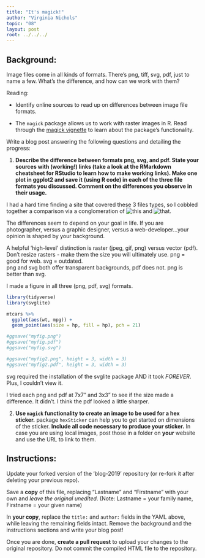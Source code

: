 ```yaml
---
title: "It's magick!"
author: "Virginia Nichols"
topic: "08"
layout: post
root: ../../../
---
```


## Background:

Image files come in all kinds of formats. There's png, tiff, svg, pdf, just to name a few. What's the difference, and how can we work with them?

Reading: 

  - Identify online sources to read up on differences between image file formats. 

  - The `magick` package allows us to work with raster images in R. Read through the  [magick vignette](https://cran.r-project.org/web/packages/magick/vignettes/intro.html) to learn about the package's functionality.

Write a blog post answering the following questions and detailing the progress: 

1. **Describe the difference between formats png, svg, and pdf. State your sources with (working!) links (take a look at the RMarkdown cheatsheet for RStudio to learn how to make working links). Make one plot in ggplot2 and save it (using R code) in each of the three file formats you discussed. Comment on the differences you observe in their usage.**

I had a hard time finding a site that covered these 3 files types, so I cobbled together a comparison via a conglomeration of ![this](https://blog.mrdaniels.ch/warz/png-vs-svg-2017/) and ![that](https://blog.hubspot.com/insiders/different-types-of-image-files). 

The differences seem to depend on your goal in life. If you are photographer, versus a graphic designer, versus a web-developer...your opinion is shaped by your background. 

A helpful 'high-level' distinction is raster (jpeg, gif, png) versus vector (pdf). Don't resize rasters - make them the size you will ultimately use. png = good for web. svg = outdated.  
png and svg both offer transparent backgrounds, pdf does not. png is better than svg. 

I made a figure in all three (png, pdf, svg) formats. 
```r
library(tidyverse)
library(svglite)

mtcars %>%
  ggplot(aes(wt, mpg)) + 
  geom_point(aes(size = hp, fill = hp), pch = 21)

#ggsave("myfig.png")
#ggsave("myfig.pdf")
#ggsave("myfig.svg")

#ggsave("myfig2.png", height = 3, width = 3)
#ggsave("myfig2.pdf", height = 3, width = 3)


```

svg required the installation of the svglite package AND it took *FOREVER*. Plus, I couldn't view it. 

I tried each png and pdf at 7x7" and 3x3" to see if the size made a difference. It didn't. I think the pdf looked a little sharper. 


2. **Use `magick` functionality to create an image to be used for a hex sticker.**  package `hexSticker` can help you to get started on dimensions of the sticker. **Include all code necessary to produce your sticker.** In case you are using local images, post those in a folder on **your** website and use the URL to link to them.

## Instructions:

Update your forked version of the 'blog-2019' repository (or re-fork it after deleting your previous repo).

Save a **copy** of this file, replacing "Lastname" and "Firstname" with your own and *leave the original unedited*. (Note: Lastname = your family name, Firstname = your given name)

In **your copy**, replace the `title:` and `author:` fields in the YAML above, while leaving the remaining fields intact. Remove the background and the instructions sections and write your blog post! 

Once you are done, **create a pull request** to upload your changes to the original repository. Do not commit the compiled HTML file to the repository.
